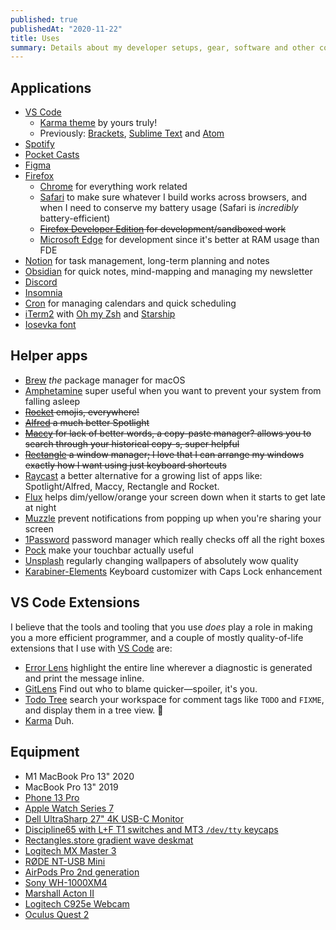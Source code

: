 ```yaml
---
published: true
publishedAt: "2020-11-22"
title: Uses
summary: Details about my developer setups, gear, software and other config.
---
```


## Applications

- [VS Code](https://code.visualstudio.com)
  - [Karma theme](https://github.com/sreetamdas/karma) by yours truly!
  - Previously: [Brackets](http://brackets.io), [Sublime Text](https://www.sublimetext.com) and [Atom](https://atom.io)
- [Spotify](https://open.spotify.com/user/22nkuerb2tgjpqwhy4tp4aecq?si=q0YnurxaQxiWIIvc7G4-ZA)
- [Pocket Casts](https://www.pocketcasts.com)
- [Figma](https://www.figma.com)
- [Firefox](https://www.mozilla.org)
  - [Chrome](https://www.google.com/chrome) for everything work related
  - [Safari](https://www.apple.com/safari) to make sure whatever I build works across browsers, and when I need to conserve my battery usage (Safari is _incredibly_ battery-efficient)
  - ~~[Firefox Developer Edition](https://www.mozilla.org/en-US/firefox/developer) for development/sandboxed work~~
  - [Microsoft Edge](https://www.microsoft.com/en-us/edge) for development since it's better at RAM usage than FDE
- [Notion](https://www.notion.so) for task management, long-term planning and notes
- [Obsidian](https://obsidian.md) for quick notes, mind-mapping and managing my newsletter
- [Discord](https://discord.com)
- [Insomnia](https://insomnia.rest)
- [Cron](https://cron.app) for managing calendars and quick scheduling
- [iTerm2](https://iterm2.com) with [Oh my Zsh](https://ohmyz.sh) and [Starship](https://starship.rs)
- [Iosevka font](https://typeof.net/Iosevka)

## Helper apps

- [Brew](https://brew.sh) _the_ package manager for macOS
- [Amphetamine](https://apps.apple.com/us/app/amphetamine/id937984704?mt=12) super useful when you want to prevent your system from falling asleep
- ~~[Rocket](https://matthewpalmer.net/rocket) emojis, everywhere!~~
- ~~[Alfred](https://www.alfredapp.com) a much better Spotlight~~
- ~~[Maccy](https://maccy.app) for lack of better words, a copy-paste manager? allows you to search through your historical copy-s, super helpful~~
- ~~[Rectangle](https://rectangleapp.com) a window manager; I love that I can arrange my windows exactly how I want using just keyboard shortcuts~~
- [Raycast](https://www.raycast.com) a better alternative for a growing list of apps like: Spotlight/Alfred, Maccy, Rectangle and Rocket.
- [Flux](https://justgetflux.com) helps dim/yellow/orange your screen down when it starts to get late at night
- [Muzzle](https://muzzleapp.com) prevent notifications from popping up when you're sharing your screen
- [1Password](https://1password.com) password manager which really checks off all the right boxes
- [Pock](https://pock.dev) make your touchbar actually useful
- [Unsplash](https://unsplash.com) regularly changing wallpapers of absolutely wow quality
- [Karabiner-Elements](https://karabiner-elements.pqrs.org) Keyboard customizer with Caps Lock enhancement

## VS Code Extensions

I believe that the tools and tooling that you use _does_ play a role in making you a more efficient programmer, and a couple of mostly quality-of-life extensions that I use with [VS Code](https://code.visualstudio.com) are:

- [Error Lens](https://marketplace.visualstudio.com/items?itemName=usernamehw.errorlens) highlight the entire line wherever a diagnostic is generated and print the message inline.
- [GitLens](https://marketplace.visualstudio.com/items?itemName=eamodio.gitlens) Find out who to blame quicker—spoiler, it's you.
- [Todo Tree](https://marketplace.visualstudio.com/items?itemName=Gruntfuggly.todo-tree) search your workspace for comment tags like `TODO` and `FIXME`, and display them in a tree view. 🌳
- [Karma](/karma) Duh.

## Equipment

- M1 MacBook Pro 13" 2020
- MacBook Pro 13" 2019
- [Phone 13 Pro](https://www.apple.com/iphone-13-pro/)
- [Apple Watch Series 7](https://www.apple.com/apple-watch-series-7/)
- [Dell UltraSharp 27" 4K USB-C Monitor](https://www.dell.com/en-us/work/shop/dell-ultrasharp-27-4k-usb-c-monitor-u2720q/apd/210-avjv/monitors-monitor-accessories)
- [Discipline65 with L+F T1 switches and MT3 `/dev/tty` keycaps](https://twitter.com/_SreetamDas/status/1373175729567928321)
- [Rectangles.store gradient wave deskmat](https://rectangles.store/collections/deskmats/products/rectangles-store-deskmat?variant=40018869780636)
- [Logitech MX Master 3](https://www.logitech.com/en-us/products/mice/mx-master-3.910-005620.html?crid=7)
- [RØDE NT-USB Mini](https://www.rode.com/microphones/usb/nt-usb-mini)
- [AirPods Pro 2nd generation](https://www.apple.com/airpods-pro/)
- [Sony WH-1000XM4](https://www.sony.com/electronics/headband-headphones/wh-1000xm4)
- [Marshall Acton II](https://www.marshallheadphones.com/in/en/acton-ii-bluetooth.html)
- [Logitech C925e Webcam](https://www.logitech.com/en-us/products/webcams/c925e-business-webcam.960-001075.html?crid=34)
- [Oculus Quest 2](https://www.oculus.com/quest-2)
